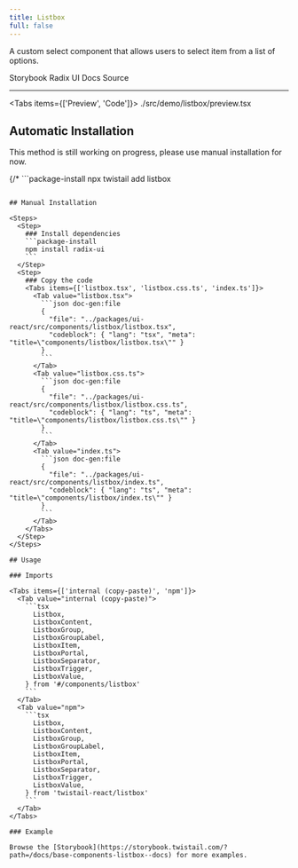 ```yaml
---
title: Listbox
full: false
---
```


A custom select component that allows users to select item from a list of options.

<Badges>
  <BadgeLink href="https://storybook.twistail.com/?path=/docs/base-components-listbox--docs" external>
    Storybook
  </BadgeLink>
  <BadgeLink href="https://www.radix-ui.com/primitives/docs/components/select#api-reference" external>
    Radix UI Docs
  </BadgeLink>
  <BadgeLink href="https://github.com/riipandi/twistail/tree/main/packages/ui-react/src/components/listbox" external>
    Source
  </BadgeLink>
</Badges>

---


<Tabs items={['Preview', 'Code']}>
  <Tab value="Preview" className="rounded-b-xl flex min-h-44 flex-wrap items-center justify-center gap-4 py-20 not-prose">
    <Demo />
  </Tab>
  <Tab value="Code">
    <include cwd lang="tsx">./src/demo/listbox/preview.tsx</include>
  </Tab>
</Tabs>

## Automatic Installation

<Callout type='warn'>
  This method is still working on progress, please use manual installation for now.
</Callout>

{/* ```package-install
npx twistail add listbox
``` */}

## Manual Installation

<Steps>
  <Step>
    ### Install dependencies
    ```package-install
    npm install radix-ui
    ```
  </Step>
  <Step>
    ### Copy the code
    <Tabs items={['listbox.tsx', 'listbox.css.ts', 'index.ts']}>
      <Tab value="listbox.tsx">
        ```json doc-gen:file
        {
          "file": "../packages/ui-react/src/components/listbox/listbox.tsx",
          "codeblock": { "lang": "tsx", "meta": "title=\"components/listbox/listbox.tsx\"" }
        }
        ```
      </Tab>
      <Tab value="listbox.css.ts">
        ```json doc-gen:file
        {
          "file": "../packages/ui-react/src/components/listbox/listbox.css.ts",
          "codeblock": { "lang": "ts", "meta": "title=\"components/listbox/listbox.css.ts\"" }
        }
        ```
      </Tab>
      <Tab value="index.ts">
        ```json doc-gen:file
        {
          "file": "../packages/ui-react/src/components/listbox/index.ts",
          "codeblock": { "lang": "ts", "meta": "title=\"components/listbox/index.ts\"" }
        }
        ```
      </Tab>
    </Tabs>
  </Step>
</Steps>

## Usage

### Imports

<Tabs items={['internal (copy-paste)', 'npm']}>
  <Tab value="internal (copy-paste)">
    ```tsx
      Listbox,
      ListboxContent,
      ListboxGroup,
      ListboxGroupLabel,
      ListboxItem,
      ListboxPortal,
      ListboxSeparator,
      ListboxTrigger,
      ListboxValue,
    } from '#/components/listbox'
    ```
  </Tab>
  <Tab value="npm">
    ```tsx
      Listbox,
      ListboxContent,
      ListboxGroup,
      ListboxGroupLabel,
      ListboxItem,
      ListboxPortal,
      ListboxSeparator,
      ListboxTrigger,
      ListboxValue,
    } from 'twistail-react/listbox'
    ```
  </Tab>
</Tabs>

### Example

Browse the [Storybook](https://storybook.twistail.com/?path=/docs/base-components-listbox--docs) for more examples.
